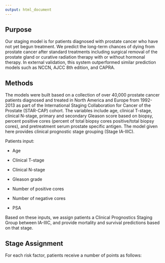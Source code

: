 ```yaml
---
output: html_document
---
```


## Purpose 

Our staging model is for patients diagnosed with prostate cancer who have not yet begun treatment. We predict the long-term chances of dying from prostate cancer after standard treatments including surgical removal of the prostate gland or curative radiation therapy with or without hormonal therapy. In external validation, this system outperformed similar prediction models such as NCCN, AJCC 8th edition, and CAPRA.

## Methods

The models were built based on a collection of over 40,000 prostate cancer patients diagnosed and treated in North America and Europe from 1992-2013 as part of the International Staging Collaboration for Cancer of the Prostate (STAR-CAP) cohort. The variables include age, clinical T-stage, clinical N-stage, primary and secondary Gleason score based on biopsy, percent positive cores (percent of total biopsy cores positive/total biopsy cores), and pretreatment serum prostate specific antigen. The model given here provides clinical prognostic stage grouping (Stage IA-IIIC). 

Patients input:

- Age

- Clinical T-stage

- Clinical N-stage

- Gleason grade

- Number of positive cores

- Number of negative cores

- PSA

Based on these inputs, we assign patients a Clinical Prognostics Staging Group between IA-IIIC, and provide mortality and survival predictions based on that stage. 

## Stage Assignment

For each risk factor, patients receive a number of points as follows:



